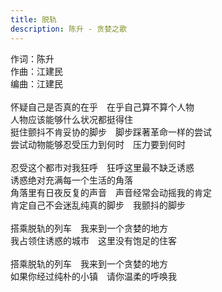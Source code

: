 ```yaml
---
title: 脱轨
description: 陈升 - 贪婪之歌
---
```


作词：陈升<br />作曲：江建民<br />编曲：江建民<br /><br />怀疑自己是否真的在乎　在乎自己算不算个人物<br />人物应该能够什么状况都挺得住<br />挺住颤抖不肯妥协的脚步　脚步踩著革命一样的尝试<br />尝试动物能够忍受压力到何时　压力要到何时<br /><br />忍受这个都市对我狂呼　狂呼这里最不缺乏诱惑<br />诱惑绝对充满每一个生活的角落<br />角落里有日夜反复的声音　声音经常会动摇我的肯定<br />肯定自己不会迷乱纯真的脚步　我颤抖的脚步<br /><br />搭乘脱轨的列车　我来到一个贪婪的地方<br />我占领住诱惑的城市　这里没有饱足的住客<br /><br />搭乘脱轨的列车　我来到一个贪婪的地方<br />如果你经过纯朴的小镇　请你温柔的呼唤我